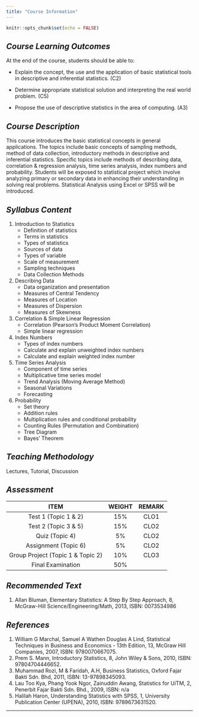 ---
title: "Course Information"
---

```{r setup, include=FALSE}
knitr::opts_chunk$set(echo = FALSE)
```

## *Course Learning Outcomes*  

At the end of the course, students should be able to:  

- Explain the concept, the use and the application of basic statistical tools in descriptive and inferential statistics. (C2)  

- Determine appropriate statistical solution and interpreting the real world problem. (C5)  

- Propose the use of descriptive statistics in the area of computing. (A3)  

## *Course Description*  

This course introduces the basic statistical concepts in general applications. The topics include basic concepts of sampling methods, method of data collection, introductory methods in descriptive and inferential statistics. Specific topics include methods of describing data, correlation & regression analysis, time series analysis, index numbers and probability. Students will be exposed to statistical project which involve analyzing primary or secondary data in enhancing their understanding in solving real problems. Statistical Analysis using Excel or SPSS will be introduced.  

## *Syllabus Content*  

1. Introduction to Statistics  
    - Definition of statistics  
    - Terms in statistics  
    - Types of statistics  
    - Sources of data  
    - Types of variable  
    - Scale of measurement  
    - Sampling techniques  
    - Data Collection Methods  
2. Describing Data  
    - Data organization and presentation  
    - Measures of Central Tendency  
    - Measures of Location  
    - Measures of Dispersion  
    - Measures of Skewness  
3. Correlation & Simple Linear Regression  
    - Correlation (Pearson’s Product Moment Correlation)  
    - Simple linear regression  
4. Index Numbers  
    - Types of index numbers  
    - Calculate and explain unweighted index numbers  
    - Calculate and explain weighted index number  
5. Time Series Analysis  
    - Component of time series  
    - Multiplicative time series model  
    - Trend Analysis (Moving Average Method)  
    - Seasonal Variations  
    - Forecasting  
6. Probability  
    - Set theory  
    - Addition rules  
    - Multiplication rules and conditional probability  
    - Counting Rules (Permutation and Combination)  
    - Tree Diagram  
    - Bayes’ Theorem  

## *Teaching Methodology*  
Lectures, Tutorial, Discussion  

## *Assessment*  

| **ITEM**                            | **WEIGHT** | **REMARK **    |
|:-----------------------------------:|:----------:|:--------------:|
| Test 1 (Topic 1 & 2)                | 15%        | CLO1           |
| Test 2 (Topic 3 & 5)                | 15%        | CLO2           |
| Quiz (Topic 4)                      | 5%         | CLO2           |
| Assignment (Topic 6)                | 5%         | CLO2           |
| Group Project (Topic 1 & Topic 2)   | 10%        | CLO3           |
| Final Examination                   | 50%        |                |  

## *Recommended Text*  
1. Allan Bluman, Elementary Statistics: A Step By Step Approach, 8, McGraw-Hill Science/Engineering/Math, 2013, ISBN: 0073534986  

## *References*  
1. William G Marchal, Samuel A Wathen Douglas A Lind, Statistical Techniques in Business and Economics - 13th Edition, 13, McGraw Hill Companies, 2007, ISBN: 9780070667075.  
2. Prem S. Mann, Introductory Statistics, 8, John Wiley & Sons, 2010, ISBN: 97804704446652.  
3. Muhammad Rozi, M & Faridah, A.H, Business Statistics, Oxford Fajar Bakti Sdn. Bhd, 2011, ISBN: 13-97898345093. 
4. Lau Too Kya, Phang Yook Ngor, Zainuddin Awang, Statistics for UiTM, 2, Penerbit Fajar Bakti Sdn. Bhd., 2009, ISBN: n/a  
5. Halilah Haron, Understanding Statistics with SPSS, 1, University Publication Center (UPENA), 2010, ISBN: 9789673631520.  

***  
